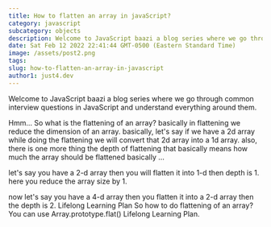 ```yaml
---
title: How to flatten an array in javaScript?
category: javascript
subcategory: objects
description: Welcome to JavaScript baazi a blog series where we go through common interview questions in JavaScript and understand everything around them.-Hmm... So what is the flattening of an array? Lifelong Learning Plan
date: Sat Feb 12 2022 22:41:44 GMT-0500 (Eastern Standard Time)
image: /assets/post2.png
tags: 
slug: how-to-flatten-an-array-in-javascript
author1: just4.dev
---
```

Welcome to JavaScript baazi a blog series where we go through common interview questions in JavaScript and understand everything around them.

Hmm... So what is the flattening of an array?
basically in flattening we reduce the dimension of an array.
basically, let's say if we have a 2d array while doing the flattening we will convert that 2d array into a 1d array.
also, there is one more thing the depth of flattening that basically means how much the array should be flattened basically ...

let's say you have a 2-d array then you will flatten it into 1-d then depth is 1. here you reduce the array size by 1.

now let's say you have a 4-d array then you flatten it into a 2-d array then the depth is 2.
Lifelong Learning Plan
So how to do flattening of an array?
You can use Array.prototype.flat()
Lifelong Learning Plan.

